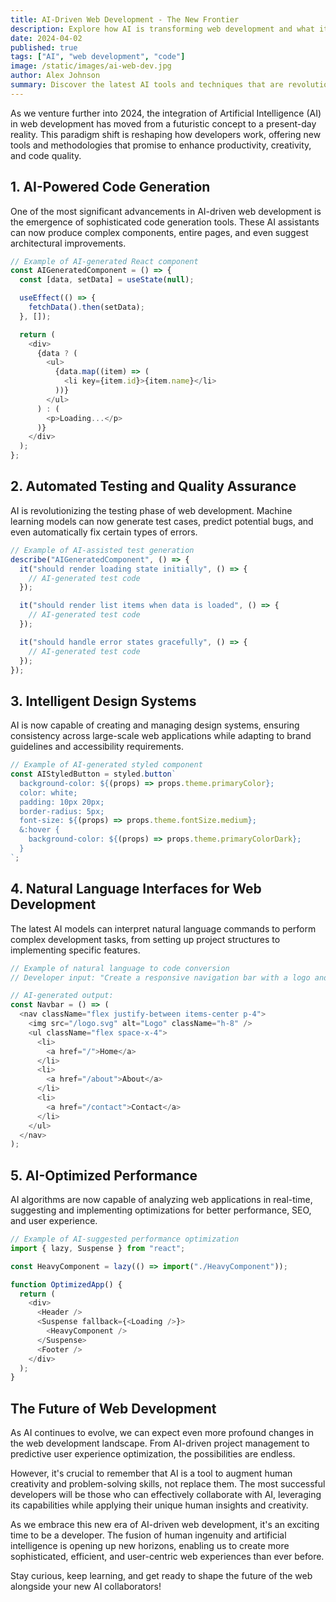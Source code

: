 ```yaml
---
title: AI-Driven Web Development - The New Frontier
description: Explore how AI is transforming web development and what it means for developers in 2024
date: 2024-04-02
published: true
tags: ["AI", "web development", "code"]
image: /static/images/ai-web-dev.jpg
author: Alex Johnson
summary: Discover the latest AI tools and techniques that are revolutionizing web development, from code generation to automated testing and optimization.
---
```


As we venture further into 2024, the integration of Artificial Intelligence (AI) in web development has moved from a futuristic concept to a present-day reality. This paradigm shift is reshaping how developers work, offering new tools and methodologies that promise to enhance productivity, creativity, and code quality.

## 1. AI-Powered Code Generation

One of the most significant advancements in AI-driven web development is the emergence of sophisticated code generation tools. These AI assistants can now produce complex components, entire pages, and even suggest architectural improvements.

```javascript
// Example of AI-generated React component
const AIGeneratedComponent = () => {
  const [data, setData] = useState(null);

  useEffect(() => {
    fetchData().then(setData);
  }, []);

  return (
    <div>
      {data ? (
        <ul>
          {data.map((item) => (
            <li key={item.id}>{item.name}</li>
          ))}
        </ul>
      ) : (
        <p>Loading...</p>
      )}
    </div>
  );
};
```

## 2. Automated Testing and Quality Assurance

AI is revolutionizing the testing phase of web development. Machine learning models can now generate test cases, predict potential bugs, and even automatically fix certain types of errors.

```javascript
// Example of AI-assisted test generation
describe("AIGeneratedComponent", () => {
  it("should render loading state initially", () => {
    // AI-generated test code
  });

  it("should render list items when data is loaded", () => {
    // AI-generated test code
  });

  it("should handle error states gracefully", () => {
    // AI-generated test code
  });
});
```

## 3. Intelligent Design Systems

AI is now capable of creating and managing design systems, ensuring consistency across large-scale web applications while adapting to brand guidelines and accessibility requirements.

```javascript
// Example of AI-generated styled component
const AIStyledButton = styled.button`
  background-color: ${(props) => props.theme.primaryColor};
  color: white;
  padding: 10px 20px;
  border-radius: 5px;
  font-size: ${(props) => props.theme.fontSize.medium};
  &:hover {
    background-color: ${(props) => props.theme.primaryColorDark};
  }
`;
```

## 4. Natural Language Interfaces for Web Development

The latest AI models can interpret natural language commands to perform complex development tasks, from setting up project structures to implementing specific features.

```javascript
// Example of natural language to code conversion
// Developer input: "Create a responsive navigation bar with a logo and three links"

// AI-generated output:
const Navbar = () => (
  <nav className="flex justify-between items-center p-4">
    <img src="/logo.svg" alt="Logo" className="h-8" />
    <ul className="flex space-x-4">
      <li>
        <a href="/">Home</a>
      </li>
      <li>
        <a href="/about">About</a>
      </li>
      <li>
        <a href="/contact">Contact</a>
      </li>
    </ul>
  </nav>
);
```

## 5. AI-Optimized Performance

AI algorithms are now capable of analyzing web applications in real-time, suggesting and implementing optimizations for better performance, SEO, and user experience.

```javascript
// Example of AI-suggested performance optimization
import { lazy, Suspense } from "react";

const HeavyComponent = lazy(() => import("./HeavyComponent"));

function OptimizedApp() {
  return (
    <div>
      <Header />
      <Suspense fallback={<Loading />}>
        <HeavyComponent />
      </Suspense>
      <Footer />
    </div>
  );
}
```

## The Future of Web Development

As AI continues to evolve, we can expect even more profound changes in the web development landscape. From AI-driven project management to predictive user experience optimization, the possibilities are endless.

However, it's crucial to remember that AI is a tool to augment human creativity and problem-solving skills, not replace them. The most successful developers will be those who can effectively collaborate with AI, leveraging its capabilities while applying their unique human insights and creativity.

As we embrace this new era of AI-driven web development, it's an exciting time to be a developer. The fusion of human ingenuity and artificial intelligence is opening up new horizons, enabling us to create more sophisticated, efficient, and user-centric web experiences than ever before.

Stay curious, keep learning, and get ready to shape the future of the web alongside your new AI collaborators!
